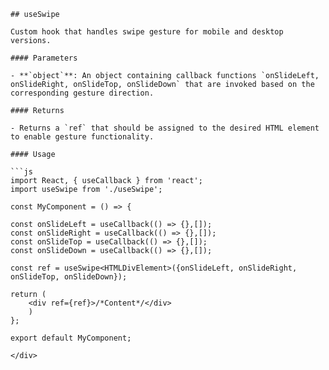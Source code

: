 
<Meta title="Hooks/useSwipe" />

<div style={{ paddingInlineStart: '20px' }}>

    ## useSwipe

    Custom hook that handles swipe gesture for mobile and desktop versions.

    #### Parameters

    - **`object`**: An object containing callback functions `onSlideLeft, onSlideRight, onSlideTop, onSlideDown` that are invoked based on the corresponding gesture direction.

    #### Returns

    - Returns a `ref` that should be assigned to the desired HTML element to enable gesture functionality.

    #### Usage

    ```js
    import React, { useCallback } from 'react';
    import useSwipe from './useSwipe';

    const MyComponent = () => {

    const onSlideLeft = useCallback(() => {},[]);
    const onSlideRight = useCallback(() => {},[]);
    const onSlideTop = useCallback(() => {},[]);
    const onSlideDown = useCallback(() => {},[]);

    const ref = useSwipe<HTMLDivElement>({onSlideLeft, onSlideRight, onSlideTop, onSlideDown});

    return (
        <div ref={ref}>/*Content*/</div>
        )
    };

    export default MyComponent;
```
</div>

